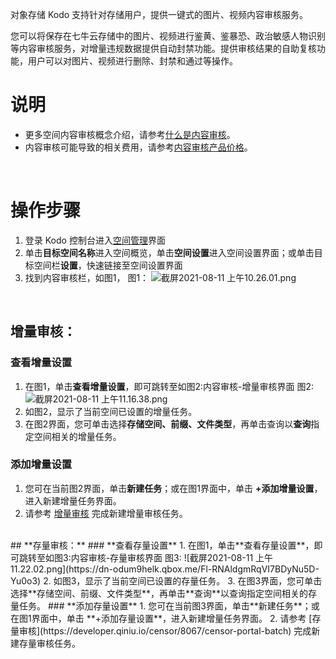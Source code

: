 对象存储 Kodo 支持针对存储用户，提供一键式的图片、视频内容审核服务。

您可以将保存在七牛云存储中的图片、视频进行鉴黄、鉴暴恐、政治敏感人物识别等内容审核服务，对增量违规数据提供自动封禁功能。提供审核结果的自助复核功能，用户可以对图片、视频进行删除、封禁和通过等操作。
<br>


# **说明**
- 更多空间内容审核概念介绍，请参考[什么是内容审核](https://developer.qiniu.com/censor/4829/censor-introduction)。
- 内容审核可能导致的相关费用，请参考[内容审核产品价格](https://developer.qiniu.com/censor/4833/censor-price)。
<br>

# **操作步骤**

1. 登录 Kodo 控制台进入[空间管理](https://portal.qiniu.com/kodo/bucket)界面
2. 单击**目标空间名称**进入空间概览，单击**空间设置**进入空间设置界面；或单击目标空间栏**设置**，快速链接至空间设置界面
3. 找到内容审核栏，如图1，
图1：
![截屏2021-08-11 上午10.26.01.png](https://dn-odum9helk.qbox.me/FkKB4j3kiKlvGy7q5QgiBatJZ2eM)
<br>

## **增量审核：**
### **查看增量设置**
1. 在图1，单击**查看增量设置**，即可跳转至如图2:内容审核-增量审核界面
图2:
![截屏2021-08-11 上午11.16.38.png](https://dn-odum9helk.qbox.me/FvCFWzvHxT6Y_IPBZCqOMGPJ0yE-)
2. 如图2，显示了当前空间已设置的增量任务。
3. 在图2界面，您可单击选择**存储空间、前缀、文件类型**，再单击查询以**查询**指定空间相关的增量任务。

### **添加增量设置**
1. 您可在当前图2界面，单击**新建任务**；或在图1界面中，单击 **+添加增量设置**，进入新建增量任务界面。
2. 请参考 [增量审核](https://developer.qiniu.io/censor/8066/censor-portal-stream) 完成新建增量审核任务。
<br>
## **存量审核：**
### **查看存量设置**
1. 在图1，单击**查看存量设置**，即可跳转至如图3:内容审核-存量审核界面
图3:
![截屏2021-08-11 上午11.22.02.png](https://dn-odum9helk.qbox.me/Fl-RNAldgmRqVI7BDyNu5D-Yu0o3)
2. 如图3，显示了当前空间已设置的存量任务。
3. 在图3界面，您可单击选择**存储空间、前缀、文件类型**，再单击**查询**以查询指定空间相关的存量任务。
### **添加存量设置**
1. 您可在当前图3界面，单击**新建任务**；或在图1界面中，单击 **+添加存量设置**，进入新建增量任务界面。
2. 请参考 [存量审核](https://developer.qiniu.io/censor/8067/censor-portal-batch) 完成新建存量审核任务。

